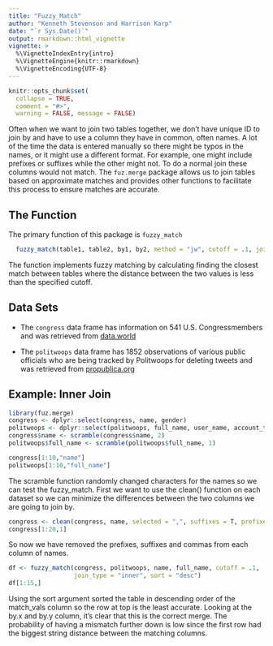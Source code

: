 ```yaml
---
title: "Fuzzy_Match"
author: "Kenneth Stevenson and Harrison Karp"
date: "`r Sys.Date()`"
output: rmarkdown::html_vignette
vignette: >
  %\VignetteIndexEntry{intro}
  %\VignetteEngine{knitr::rmarkdown}
  %\VignetteEncoding{UTF-8}
---
```


```r
knitr::opts_chunk$set(
  collapse = TRUE,
  comment = "#>",
  warning = FALSE, message = FALSE)
```

Often when we want to join two tables together, we don't have unique ID to join by and have to use a column they have in common, often names. A lot of the time the data is entered manually so there might be typos in the names, or it might use a different format. For example, one might include prefixes or suffixes while the other might not. To do a normal join these columns would not match. The `fuz.merge` package allows us to join tables based on approximate matches and provides other functions to facilitate this process to ensure matches are accurate.

## The Function

The primary function of this package is `fuzzy_match`

```r
  fuzzy_match(table1, table2, by1, by2, method = "jw", cutoff = .1, join_type = "inner", sort = "desc")
```

The function implements fuzzy matching by calculating finding the closest match between tables where the distance between the two values is less than the specified cutoff. 

## Data Sets

* The `congress` data frame has information on  541 U.S. Congressmembers and was retrieved from [data.world](https://data.world/govtrack/us-congress-legislators)

* The `politwoops` data frame has 1852 observations of various public officials who are being tracked by Politwoops for deleting tweets and was retrieved from [propublica.org](https://www.propublica.org/datastore/dataset/politicians-tracked-by-politwoops)

## Example: Inner Join

```r
library(fuz.merge)
congress <- dplyr::select(congress, name, gender)
politwoops <- dplyr::select(politwoops, full_name, user_name, account_type)
congress$name <- scramble(congress$name, 2)
politwoops$full_name <- scramble(politwoops$full_name, 1)

congress[1:10,"name"]
politwoops[1:10,"full_name"]

```

The scramble function randomly changed characters for the names so we can test
the fuzzy_match. First we want to use the clean() function on each dataset so we
can minimize the differences between the two columns we are going to join by.

```r
congress <- clean(congress, name, selected = ",", suffixes = T, prefixes = T)
congress[1:20,1]
```

So now we have removed the prefixes, suffixes and commas from each column of names.

```r
df <- fuzzy_match(congress, politwoops, name, full_name, cutoff = .1, 
                  join_type = "inner", sort = "desc")
df[1:15,]
```

Using the sort argument sorted the table in descending order of the match_vals 
column so the row at top is the least accurate. Looking at the by.x and by.y 
column, it's clear that this is the correct merge. The probability of having a
mismatch further down is low since the first row had the biggest string distance
between the matching columns.




